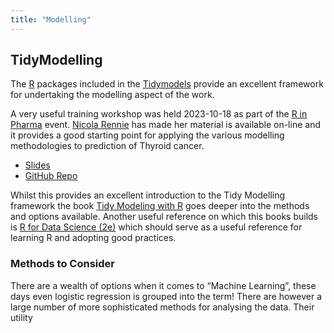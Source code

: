 ```yaml
---
title: "Modelling"
---
```


## TidyModelling

The [R](https://www.r-project.org) packages included in the [Tidymodels](https://www.tidymodels.org/) provide an
excellent framework for undertaking the modelling aspect of the work.

A very useful training workshop was held 2023-10-18 as part of the [R in Pharma](https://rinpharma.com/) event. [Nicola
Rennie](https://nrennie.rbind.io/) has made her material is available on-line and it provides a good starting point for
applying the various modelling methodologies to prediction of Thyroid cancer.

+ [Slides](https://nrennie.github.io/r-pharma-2023-tidymodels/#/title-slide)
+ [GitHub Repo](https://github.com/nrennie/r-pharma-2023-tidymodels)

Whilst this provides an excellent introduction to the Tidy Modelling framework the book [Tidy Modeling with
R](https://www.tmwr.org/) goes deeper into the methods and options available. Another useful reference on which this
books builds is [R for Data Science (2e)](https://r4ds.hadley.nz/) which should serve as a useful reference for learning
R and adopting good practices.

### Methods to Consider

There are a wealth of options when it comes to "Machine Learning", these days even logistic regression is grouped into
the term! There are however a large number of more sophisticated methods for analysing the data. Their utility
